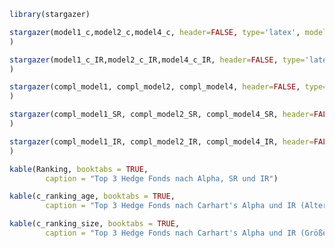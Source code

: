 <!-- Regressionen auf Carhart's Alpha-->
```r

library(stargazer)

stargazer(model1_c,model2_c,model4_c, header=FALSE, type='latex', model.numbers= FALSE, title = "Regressionsmodelle zum Einfluss von Alter und Größe auf Carhart's Alpha",  column.labels = c("Alter in Jahren", "Alter nach Klassen", "Größe nach Quintilen"),omit.stat = c("rsq", "f")
)
```

\newpage

<!-- Regressionen auf IR (Carhart's Alpha)-->
```r

stargazer(model1_c_IR,model2_c_IR,model4_c_IR, header=FALSE, type='latex', model.numbers= FALSE, title = "Regressionsmodelle zum Einfluss von Alter und Größe auf IR (Carhart's Alpha)",  column.labels = c("Alter in Jahren", "Alter nach Klassen", "Größe nach Quintilen"),omit.stat = c("rsq", "f")
)
```

\newpage

<!-- Regressionen auf Jensen's Alpha (2005-2020)-->
```r

stargazer(compl_model1, compl_model2, compl_model4, header=FALSE, type='latex', model.numbers= FALSE, title = "Regressionsmodelle zum Einfluss von Alter und Größe auf Jensen's Alpha (2005-2020)",  column.labels = c("Alter in Jahren", "Alter nach Klassen", "Größe nach Quintilen"),omit.stat = c("rsq", "f")
)
```

\newpage

<!-- Regressionen auf SR (2005-2020)-->
```r

stargazer(compl_model1_SR, compl_model2_SR, compl_model4_SR, header=FALSE, type='latex', model.numbers= FALSE, title = "Regressionsmodelle zum Einfluss von Alter und Größe auf SR (2005-2020)",  column.labels = c("Alter in Jahren", "Alter nach Klassen", "Größe nach Quintilen"),omit.stat = c("rsq", "f")
)
```

\newpage

<!-- Regressionen auf IR (2005-2020)-->
```r

stargazer(compl_model1_IR, compl_model2_IR, compl_model4_IR, header=FALSE, type='latex', model.numbers= FALSE, title = "Regressionsmodelle zum Einfluss von Alter und Größe auf IR (2005-2020)",  column.labels = c("Size Classes", "Size Quantiles"),omit.stat = c("rsq", "f")
)
```

\newpage
<!--Vergleichendes Ranking nach Risk adjusted Returns (2005-2020)-->
```r

kable(Ranking, booktabs = TRUE,
        caption = "Top 3 Hedge Fonds nach Alpha, SR und IR")

```

<!--Vergleichendes Ranking nach Risk adjusted Returns mit Carhart's Alpha-->
```r

kable(c_ranking_age, booktabs = TRUE,
        caption = "Top 3 Hedge Fonds nach Carhart's Alpha und IR (Alter, 2005-2015)")

kable(c_ranking_size, booktabs = TRUE,
        caption = "Top 3 Hedge Fonds nach Carhart's Alpha und IR (Größe, 2010-2020)")


```

\newpage